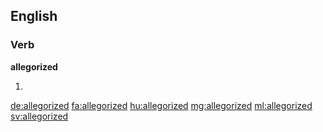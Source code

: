 ==English==

===Verb===
'''allegorized'''

# {{past of|allegorize}}

[[de:allegorized]]
[[fa:allegorized]]
[[hu:allegorized]]
[[mg:allegorized]]
[[ml:allegorized]]
[[sv:allegorized]]